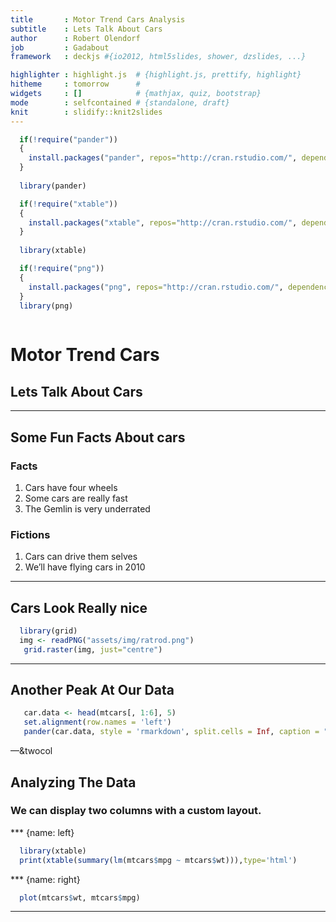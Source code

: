 ```yaml
---
title       : Motor Trend Cars Analysis
subtitle    : Lets Talk About Cars
author      : Robert Olendorf
job         : Gadabout
framework   : deckjs #{io2012, html5slides, shower, dzslides, ...}

highlighter : highlight.js  # {highlight.js, prettify, highlight}
hitheme     : tomorrow      # 
widgets     : []            # {mathjax, quiz, bootstrap}
mode        : selfcontained # {standalone, draft}
knit        : slidify::knit2slides
---
```



```r
  if(!require("pander"))
  {
    install.packages("pander", repos="http://cran.rstudio.com/", dependencies = TRUE)
  }
  
  library(pander)

  if(!require("xtable"))
  {
    install.packages("xtable", repos="http://cran.rstudio.com/", dependencies = TRUE)
  }
  
  library(xtable)

  if(!require("png"))
  {
    install.packages("png", repos="http://cran.rstudio.com/", dependencies = TRUE)
  }
  library(png) 
  


```

# Motor Trend Cars
## Lets Talk About Cars

---

## Some Fun Facts About cars

### Facts

1. Cars have four wheels
2. Some cars are really fast
3. The Gemlin is very underrated

### Fictions

1. Cars can drive them selves
2. We'll have flying cars in 2010

---

## Cars Look Really nice

```r

   
  library(grid)
  img <- readPNG("assets/img/ratrod.png")
   grid.raster(img, just="centre")

```

---

## Another Peak At Our Data

```r
   car.data <- head(mtcars[, 1:6], 5)
   set.alignment(row.names = 'left')
   pander(car.data, style = 'rmarkdown', split.cells = Inf, caption = "The first six columns and 5 rows of mtcars data")
```

---&twocol

## Analyzing The Data

### We can display two columns with a custom layout.

*** {name: left}


```r
   
  library(xtable)
  print(xtable(summary(lm(mtcars$mpg ~ mtcars$wt))),type='html')
```

*** {name: right}


```r
  plot(mtcars$wt, mtcars$mpg)
```

---




